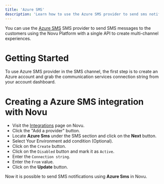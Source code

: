 ```yaml
---
title: 'Azure SMS'
description: 'Learn how to use the Azure SMS provider to send sms notifications using Novu'
---
```


You can use the [Azure SMS](https://learn.microsoft.com/en-us/azure/communication-services/quickstarts/sms/send?tabs=windows&pivots=platform-azcli) SMS provider to send SMS messages to the customers using the Novu Platform with a single API to create multi-channel experiences.

# Getting Started

To use Azure SMS provider in the SMS channel, the first step is to create an Azure account and grab the communication services connection string from your account dashboard.

# Creating a Azure SMS integration with Novu

- Visit the [Integrations](https://web.novu.co/integrations?utm_campaign=docs-sms-azure) page on Novu.
- Click the "Add a provider" button.
- Locate **Azure Sms** under the SMS section and click on the **Next** button.
- Select Your Environment add condition (Optional).
- Click on the `Create` button.
- Click on the `Disabled` button and mark it as `Active`.
- Enter the `Connection string`.
- Enter the `From` value.
- Click on the **Update** button.

Now it is possible to send SMS notifications using **Azure Sms** in Novu.